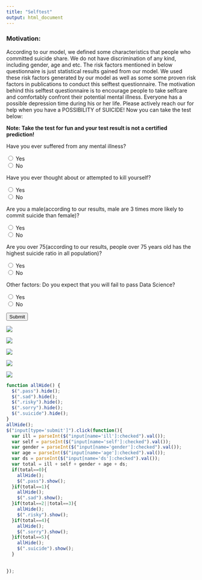```yaml
---
title: "Selftest"
output: html_document
---
```




<h3>Motivation:</h3>
<p>According to our model, we defined some characteristics that people who committed suicide share. We do not have discrimination of any kind, including gender, age and etc. The risk factors mentioned in below questionnaire is just statistical results gained from our model. We used these risk factors generated by our model as well as some some proven risk factors in publications to conduct this selftest questionnaire. The motivation behind this selftest questionnaire is to encourage people to take selfcare and comfortably confront their potential mental illness. Everyone has a possible depression time during his or her life. Please actively reach our for help when you have a POSSIBILITY of SUICIDE! Now you can take the test below:</p>


**Note: Take the test for fun and your test result is not a certified prediction!**

<p>Have you ever suffered from any mental illness?</p>
  <input type="radio" name="ill" value="1"> Yes<br>
  <input type="radio" name="ill" value="0"> No<br>

<p>Have you ever thought about or attempted to kill yourself?</p>
  <input type="radio" name="self" value="1"> Yes<br>
  <input type="radio" name="self" value="0"> No<br>
  
<p>Are you a male(according to our results, male are 3 times more likely to commit suicide than female)?</p>
  <input type="radio" name="gender" value="1"> Yes<br>
  <input type="radio" name="gender" value="0"> No<br>
  
<p>Are you over 75(according to our results, people over 75 years old has the highest suicide ratio in all population)?</p>
  <input type="radio" name="age" value="1"> Yes<br>
  <input type="radio" name="age" value="0"> No<br>

  
<p>Other factors: Do you expect that you will fail to pass Data Science?</p>
  <input type="radio" name="ds" value="1"> Yes<br>
  <input type="radio" name="ds" value="0"> No<br>
  
<input type="submit" value="Submit"><br>

<span class="pass">
![](https://media.giphy.com/media/hrpy8ahRGOurYqkAof/giphy.gif)
</span>

<span class="sad">
![](https://media.giphy.com/media/3o7WTqo27pLRYxRtg4/giphy.gif)
</span>

<span class="risky">
![](https://media.giphy.com/media/3og0IIq3vROObq27WE/giphy.gif)
</span>

<span class="sorry">
![](https://media.giphy.com/media/xUySTQrznWtO9pWxVe/giphy.gif)
</span>

<span class="suicide">
![](https://media.giphy.com/media/vkwAeqMEUSaoU/giphy.gif)
</span>


```js
function allHide() {
  $(".pass").hide();
  $(".sad").hide();
  $(".risky").hide();
  $(".sorry").hide();
  $(".suicide").hide();
}
allHide();
$("input[type='submit']").click(function(){
  var ill = parseInt($("input[name='ill']:checked").val());
  var self = parseInt($("input[name='self']:checked").val());
  var gender = parseInt($("input[name='gender']:checked").val());
  var age = parseInt($("input[name='age']:checked").val());
  var ds = parseInt($("input[name='ds']:checked").val());
  var total = ill + self + gender + age + ds;
  if(total==0){
    allHide();
    $(".pass").show();
  }if(total==1){
    allHide();
    $(".sad").show();
  }if(total==2||total==3){
    allHide();
    $(".risky").show();
  }if(total==4){
    allHide();
    $(".sorry").show();
  }if(total==5){
    allHide();
    $(".suicide").show();
  }
  
  
});
```
